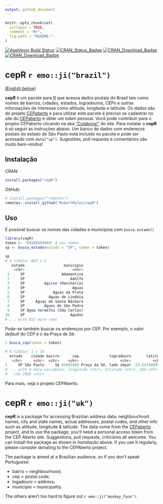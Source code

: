 ```yaml
---
output: github_document
---
```


<!-- README.md is generated from README.Rmd. Please edit that file -->

```r
knitr::opts_chunk$set(
  collapse = TRUE,
  comment = "#>",
  fig.path = "README-"
)
```

[![AppVeyor Build Status](https://ci.appveyor.com/api/projects/status/github/RobertMyles/cepR?branch=master&svg=true)](https://ci.appveyor.com/project/RobertMyles/cepR) 
[![CRAN_Status_Badge](http://www.r-pkg.org/badges/version/cepR)](https://cran.r-project.org/package=cepR)
[![CRAN_Download_Badge](http://cranlogs.r-pkg.org/badges/cepR)](https://CRAN.R-project.org/package=cepR)
[![CRAN_Download_Badge](http://cranlogs.r-pkg.org/badges/grand-total/cepR)](https://CRAN.R-project.org/package=cepR)  

# cepR `r emo::ji("brazil")`   
<a href=#uk>(English below)</a>

**cepR** é um pacote para [R](https://www.r-project.org/) que acessa dados postais do Brasil tais como nomes de bairros, cidades, estados, logradouros, CEPs e outras informações de interesse como altitude, longitude e latitude. Os dados são do projeto [CEPaberto](http://cepaberto.com/) e para utilizar este pacote é preciso se cadastrar no site do [CEPaberto](http://cepaberto.com/users/register) e obter um *token* pessoal. Você pode contribuir para o projeto CEPaberto clicando na aba ["Colaborar"](http://cepaberto.com/ceps) do site. Para instalar o **cepR** é só seguir as instruções abaixo. Um banco de dados com endereços postais do estado de São Paulo está incluído no pacote e pode ser acessado com `data("sp")`. Sugestões, *pull requests* e comentários são muito bem-vindos!

## Instalação

CRAN:
```r
install.packages("cepR")
```

GitHub:  
```r
# install.packages("remotes")
remotes::install_github("RobertMyles/cepR")
```

## Uso

É possível buscar os nomes das cidades e municipios com `busca_estado()` 

```r
library(cepR)
token <- "XXXXXXXXXXX" # seu token
sp <- busca_estado(estado = "SP", token = token)

sp
# A tibble: 863 x 2
   estado                  municipio
    <chr>                      <chr>
 1     SP                 Adamantina
 2     SP                     Adolfo
 3     SP         Agisse (Rancharia)
 4     SP                      Aguaí
 5     SP             Águas da Prata
 6     SP           Águas de Lindóia
 7     SP     Águas de Santa Bárbara
 8     SP         Águas de São Pedro
 9     SP Água Vermelha (São Carlos)
10     SP                     Agudos
# ... with 853 more rows
```

Pode-se também buscar os endereços por CEP. Por exemplo, o valor *default* do CEP é o da Praça de Sé:  

```r
> busca_cep(token = token)

# A tibble: 1 x 10
  estado    cidade bairro      cep              logradouro       latitude
   <chr>     <chr>  <chr>    <chr>                   <chr>          <chr>
1     SP São Paulo     Sé 01001000 Praça da Sé, lado ímpar -23.5479099981
# ... with 4 more variables: longitude <chr>, altitude <chr>, ddd <chr>,
#   cod_IBGE <chr>
```

Para mais, veja o projeto CEPAberto.

# <a name="uk">cepR</a>  `r emo::ji("uk")`  

**cepR** is a package for accessing Brazilian address data: neighbourhood names, city and state names, actual addresses, postal codes, and other info such as altitude, longitude & latitude. The data come from the [CEPaberto](http://cepaberto.com/) project, and to use the package, you'll need a personal access token from the CEP Aberto site. Suggestions, pull requests, criticisms all welcome. You can install the package as shown in *Instalação* above. If you use it regularly, please consider donating to the CEPAberto project.

The package is aimed at a Brazilian audience, so if you don't speak Portuguese:  

- bairro = neighbourhood;
- cep = postal code;
- logadouro = address;
- município = municipality.   

The others aren't too hard to figure out `r emo::ji("monkey_face")`. 
